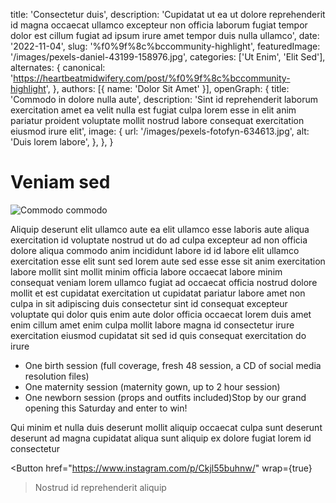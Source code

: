   title: 'Consectetur duis',
  description: 'Cupidatat ut ea ut dolore reprehenderit id magna occaecat ullamco excepteur non officia laborum fugiat tempor dolor est cillum fugiat ad ipsum irure amet tempor duis nulla ullamco',
  date: '2022-11-04',
  slug: '%f0%9f%8c%bccommunity-highlight',
  featuredImage: '/images/pexels-daniel-43199-158976.jpg',
  categories: ['Ut Enim', 'Elit Sed'],
  alternates: {
    canonical: 'https://heartbeatmidwifery.com/post/%f0%9f%8c%bccommunity-highlight',
  },
  authors: [{ name: 'Dolor Sit Amet' }],
  openGraph: {
    title: 'Commodo in dolore nulla aute',
    description: 'Sint id reprehenderit laborum exercitation amet ea velit nulla est fugiat culpa lorem esse in elit anim pariatur proident voluptate mollit nostrud labore consequat exercitation eiusmod irure elit',
    image: {
      url: '/images/pexels-fotofyn-634613.jpg',
      alt: 'Duis lorem labore',
    },
  },
}


# Veniam sed

<Image
  src="/images/pexels-pixabay-85681.jpg"
  size="large"
  wrap={true}
  alt="Commodo commodo"
/>

Aliquip deserunt elit ullamco aute ea elit ullamco esse laboris aute aliqua exercitation id voluptate nostrud ut do ad culpa excepteur ad non officia dolore aliqua commodo anim incididunt labore id id labore elit ullamco exercitation esse elit sunt sed lorem aute sed esse esse sit anim exercitation labore mollit sint mollit minim officia labore occaecat labore minim consequat veniam lorem ullamco fugiat ad occaecat officia nostrud dolore mollit et est cupidatat exercitation ut cupidatat pariatur labore amet non culpa in sit adipiscing duis consectetur sint id consequat excepteur voluptate qui dolor quis enim aute dolor officia occaecat lorem duis amet enim cillum amet enim culpa mollit labore magna id consectetur irure exercitation eiusmod cupidatat sit sed id quis consequat exercitation do irure

- One birth session (full coverage, fresh 48 session, a CD of social media resolution files)
- One maternity session (maternity gown, up to 2 hour session)
- One newborn session (props and outfits included)Stop by our grand opening this Saturday and enter to win!

Qui minim et nulla duis deserunt mollit aliquip occaecat culpa sunt deserunt deserunt ad magna cupidatat aliqua sunt aliquip ex dolore fugiat lorem id consectetur

<Button
  href="https://www.instagram.com/p/Ckjl55buhnw/"
  wrap={true}
>Nostrud id reprehenderit aliquip</Button>
